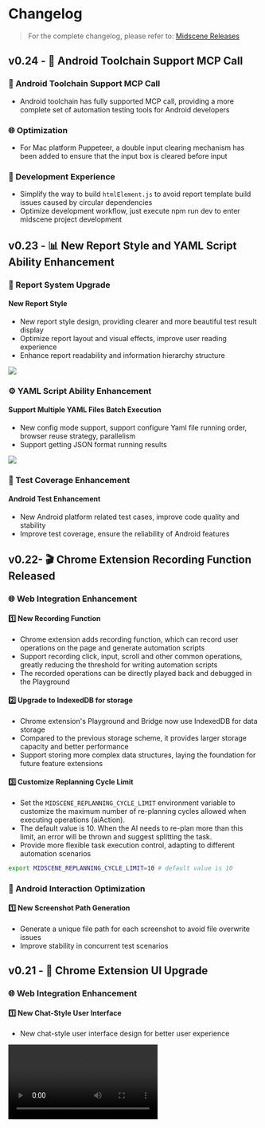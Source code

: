 # Changelog

> For the complete changelog, please refer to: [Midscene Releases](https://github.com/web-infra-dev/midscene/releases)

## v0.24 - 🤖 Android Toolchain Support MCP Call

### 🚀 Android Toolchain Support MCP Call
- Android toolchain has fully supported MCP call, providing a more complete set of automation testing tools for Android developers

### 🌐 Optimization
- For Mac platform Puppeteer, a double input clearing mechanism has been added to ensure that the input box is cleared before input

### 🔧 Development Experience
- Simplify the way to build `htmlElement.js` to avoid report template build issues caused by circular dependencies
- Optimize development workflow, just execute npm run dev to enter midscene project development

## v0.23 - 📊 New Report Style and YAML Script Ability Enhancement

### 🎨 Report System Upgrade
#### New Report Style
- New report style design, providing clearer and more beautiful test result display
- Optimize report layout and visual effects, improve user reading experience
- Enhance report readability and information hierarchy structure

![](https://lf3-static.bytednsdoc.com/obj/eden-cn/nupipfups/Midscene/new%20report.png)

### ⚙️ YAML Script Ability Enhancement

#### Support Multiple YAML Files Batch Execution
- New config mode support, support configure Yaml file running order, browser reuse strategy, parallelism
- Support getting JSON format running results

![](https://lf3-static.bytednsdoc.com/obj/eden-cn/nupipfups/Midscene/Tuji_20250722_161353.338.png)

### 🧪 Test Coverage Enhancement

#### Android Test Enhancement
- New Android platform related test cases, improve code quality and stability
- Improve test coverage, ensure the reliability of Android features

## v0.22- 🎬 Chrome Extension Recording Function Released

### 🌐 Web Integration Enhancement

#### 1️⃣ New Recording Function
- Chrome extension adds recording function, which can record user operations on the page and generate automation scripts
- Support recording click, input, scroll and other common operations, greatly reducing the threshold for writing automation scripts
- The recorded operations can be directly played back and debugged in the Playground

#### 2️⃣ Upgrade to IndexedDB for storage
- Chrome extension's Playground and Bridge now use IndexedDB for data storage
- Compared to the previous storage scheme, it provides larger storage capacity and better performance
- Support storing more complex data structures, laying the foundation for future feature extensions

#### 3️⃣ Customize Replanning Cycle Limit
- Set the `MIDSCENE_REPLANNING_CYCLE_LIMIT` environment variable to customize the maximum number of re-planning cycles allowed when executing operations (aiAction).
- The default value is 10. When the AI needs to re-plan more than this limit, an error will be thrown and suggest splitting the task.
- Provide more flexible task execution control, adapting to different automation scenarios

```bash
export MIDSCENE_REPLANNING_CYCLE_LIMIT=10 # default value is 10
```

### 📱 Android Interaction Optimization

#### 1️⃣ New Screenshot Path Generation
- Generate a unique file path for each screenshot to avoid file overwrite issues
- Improve stability in concurrent test scenarios

## v0.21 - 🎨 Chrome Extension UI Upgrade

### 🌐 Web Integration Enhancement

#### 1️⃣ New Chat-Style User Interface

- New chat-style user interface design for better user experience

<video src="https://lf3-static.bytednsdoc.com/obj/eden-cn/nupipfups/Midscene/recording_2025-07-07_08-16-16.mp4" controls/>

#### 2️⃣ Flexible Timeout Configuration

- Supports overriding timeout settings from test fixture, providing more flexible timeout control
- Applicable scenarios: Different test cases require different timeout settings

#### 3️⃣ Unified Puppeteer and Playwright Configuration

- New `waitForNavigationTimeout` and `waitForNetworkIdleTimeout` parameters for Playwright
- Unified timeout options configuration for Puppeteer and Playwright, providing consistent API experience, reducing learning costs

#### 4️⃣ New Data Export Callback Mechanism

- New `agent.onDumpUpdate` callback function, can get real-time notification when data is exported
- Refactored the post-task processing flow to ensure the correct execution of asynchronous operations
- Applicable scenarios: Monitoring or processing exported data

### 📱 Android Interaction Optimization

#### 1️⃣ Input Experience Improvement

- Changed click input to slide operation, improving interaction response and stability
- Reduced operation failures caused by inaccurate clicks

## v0.20 - Support for assigning XPath to locate elements

### 🌐 Web Integration Enhancement

#### 1️⃣ New `aiAsk` Method

- Allows direct questioning of the AI model to obtain string-formatted answers for the current page.
- Applicable scenarios: Tasks requiring AI reasoning such as Q&A on page content and information extraction.
- Example:

```typescript
await agent.aiAsk('any question')
```

#### 2️⃣ Support for Passing XPath to Locate Elements

- Location priority: Specified XPath > Cache > AI model location.
- Applicable scenarios: When the XPath of an element is known and the AI model location needs to be skipped.
- Example:

```typescript
await agent.aiTap('submit button', { xpath: '//button[@id="submit"]' })
```

### 📱 Android Improvement

#### 1️⃣ Playground Tasks Can Be Cancelled

- Supports interrupting ongoing automation tasks to improve debugging efficiency.

#### 2️⃣ Enhanced `aiLocate` API

- Returns the Device Pixel Ratio, which is commonly used to calculate the real coordinates of elements.

### 📈 Report Generation Optimization

Improve report generation mechanism, from batch storage to single append, effectively reducing memory usage and avoiding memory overflow when the number of test cases is large.


## v0.19 - Support for Getting Complete Execution Process Data

### New API for Getting Midscene Execution Process Data

Add the `_unstableLogContent` API to the agent. Get the execution process data of Midscene, including the time of each step, the AI tokens consumed, and the screenshot.

The report is generated based on this data, which means you can customize your own report using this data.

Read more: [API documentation](./API.mdx#agent_unstablelogcontent)

### CLI Support for Adjusting Midscene Env Variable Priority

By default, `dotenv` does not override the global environment variables in the `.env` file. If you want to override, you can use the `--dotenv-override` option.

Read more: [Use YAML-based Automation Scripts](./automate-with-scripts-in-yaml.mdx#use-env-file-to-override-global-environment-variables)

### Reduce Report File Size

Reduce the size of the generated report by trimming redundant data, significantly reducing the report file size for complex pages. The typical report file size for complex pages has been reduced from 47.6M to 15.6M!

## v0.18 - enhanced reporting features

🚀 Midscene has another update! It makes your testing and automation processes even more powerful:

### Custom Node in Report

* Add the `logScreenshot` API to the agent. Take a screenshot of the current page as a report node, and support setting the node title and description to make the automated testing process more intuitive. Applicable for capturing screenshots of key steps, error status capture, UI validation, etc.

![](/blog/logScreenshot-api.png)

* Example:

```javascript
test('login github', async ({ ai, aiAssert, aiInput, logScreenshot }) => {
  if (CACHE_TIME_OUT) {
    test.setTimeout(200 * 1000);
  }
  await ai('Click the "Sign in" button');
  await aiInput('quanru', 'username');
  await aiInput('123456', 'password');

  // log by your own
  await logScreenshot('Login page', {
    content: 'Username is quanru, password is 123456',
  });

  await ai('Click the "Sign in" button');
  await aiAssert('Login success');
});
```

### Support for Downloading Reports as Videos

* Support direct video download from the report player, just by clicking the download button on the player interface.

![](/blog/export-video.png)

* Applicable scenarios: Share test results, archive reproduction steps, and demonstrate problem reproduction.

### More Android Configurations Exposed

* Optimize input interactions in Android apps and allow connecting to remote Android devices

  * `autoDismissKeyboard?: boolean` - Optional parameter. Whether to automatically dismiss the keyboard after entering text. The default value is true.

  * `androidAdbPath?: string` - Optional parameter. Used to specify the path of the adb executable file.

  * `remoteAdbHost?: string` - Optional parameter. Used to specify the remote adb host.

  * `remoteAdbPort?: number` - Optional parameter. Used to specify the remote adb port.

* Examples:

```typescript
await agent.aiInput('Search Box', 'Test Content', { autoDismissKeyboard: true })
```

```typescript
const agent = await agentFromAdbDevice('s4ey59', {
    autoDismissKeyboard: false, // Optional parameter. Whether to automatically dismiss the keyboard after entering text. The default value is true.
    androidAdbPath: '/usr/bin/adb', // Optional parameter. Used to specify the path of the adb executable file.
    remoteAdbHost: '192.168.10.1', // Optional parameter. Used to specify the remote adb host.
    remoteAdbPort: '5037' // Optional parameter. Used to specify the remote adb port.
})
```

Upgrade now to experience these powerful new features! 

* [Custom Report Node API documentation](/en/API.mdx#log-screenshot)

* [API documentation for more Android configuration items](/en/integrate-with-android.mdx#androiddevice-constructor)


## v0.17 - Let AI See the DOM of the Page

### Data Query API Enhanced

To meet more automation and data extraction scenarios, the following APIs have been enhanced with the `options` parameter, supporting more flexible DOM information and screenshots:

- `agent.aiQuery(dataDemand, options)`
- `agent.aiBoolean(prompt, options)`
- `agent.aiNumber(prompt, options)`
- `agent.aiString(prompt, options)`

#### New `options` parameter

- `domIncluded`: Whether to pass the simplified DOM information to AI model, default is off. This is useful for extracting attributes that are not visible on the page, like image links.
- `screenshotIncluded`: Whether to pass the screenshot to AI model, default is on.

#### Code Example

```typescript
// Extract all contact information (including hidden avatarUrl attributes)
const contactsData = await agent.aiQuery(
  "{name: string, id: number, company: string, department: string, avatarUrl: string}[], extract all contact information including hidden avatarUrl attributes",
  { domIncluded: true }
);

// Check if the id attribute of the first contact is 1
const isId1 = await agent.aiBoolean(
  "Is the first contact's id is 1?",
  { domIncluded: true }
);

// Get the ID of the first contact (hidden attribute)
const firstContactId = await agent.aiNumber("First contact's id?", { domIncluded: true });

// Get the avatar URL of the first contact (invisible attribute on the page)
const avatarUrl = await agent.aiString(
  "What is the Avatar URL of the first contact?",
  { domIncluded: true }
);
```

### New Right-Click Ability

Have you ever encountered a scenario where you need to automate a right-click operation? Now, Midscene supports a new `agent.aiRightClick()` method!

#### Function

Perform a right-click operation on the specified element, suitable for scenarios where right-click events are customized on web pages. Please note that Midscene cannot interact with the browser's native context menu after right-click.

#### Parameter Description

- `locate`: Describe the element you want to operate in natural language
- `options`: Optional, supports `deepThink` (AI fine-grained positioning) and `cacheable` (result caching)

#### Example

```typescript
// Right-click on a contact in the contacts application, triggering a custom context menu
await agent.aiRightClick("Alice Johnson");

// Then you can click on the options in the menu
await agent.aiTap("Copy Info"); // Copy contact information to the clipboard
```

### A Complete Example

In this report file, we show a complete example of using the new `aiRightClick` API and new query parameters to extract contact data including hidden attributes.

Report file: [puppeteer-2025-06-04_20-34-48-zyh4ry4e.html](https://lf3-static.bytednsdoc.com/obj/eden-cn/nupipfups/Midscene/puppeteer-2025-06-04_20-34-48-zyh4ry4e.html)

The corresponding code can be found in our example repository: [puppeteer-demo/extract-data.ts](https://github.com/web-infra-dev/midscene-example/blob/main/puppeteer-demo/extract-data.ts)


### Refactor Cache

Use xpath cache instead of coordinates, improve cache hit rate.

Refactor cache file format from json to yaml, improve readability.

## v0.16 - Support MCP

### Midscene MCP

🤖 Use Cursor / Trae to help write test cases. 
🕹️ Quickly implement browser operations akin to the Manus platform. 
🔧 Integrate Midscene capabilities swiftly into your platforms and tools.

<video src="https://lf3-static.bytednsdoc.com/obj/eden-cn/ozpmyhn_lm_hymuPild/ljhwZthlaukjlkulzlp/midscene/en-midscene-mcp-Sauce-Demo.mp4" controls/>

Read more: [MCP](./mcp.mdx)

### Support structured API for agent 

APIs: `aiBoolean`, `aiNumber`, `aiString`, `aiLocate`

Read more: [Use JavaScript to Optimize the AI Automation Code](./blog-programming-practice-using-structured-api.md)

## v0.15 - Android automation unlocked!

### Android automation unlocked!

🤖 AI Playground: natural‑language debugging
📱 Supports native, Lynx & WebView apps
🔁 Replayable runs
🛠️ YAML or JS SDK
⚡ Auto‑planning & Instant Actions APIs

Read more: [Android automation](./blog-support-android-automation.mdx)

### More features

* Allow custom midscene_run dir
* Enhance report filename generation with unique identifiers and support split mode
* Enhance timeout configurations and logging for network idle and navigation
* Adapt for gemini-2.5-pro

## v0.14 - Instant Actions

"Instant Actions" introduces new atomic APIs, enhancing the accuracy of AI operations. 

Read more: [Instant Actions](./blog-introducing-instant-actions-and-deep-think.md)

## v0.13 - DeepThink Mode

### Atomic AI Interaction Methods

* Supports aiTap, aiInput, aiHover, aiScroll, and aiKeyboardPress for precise AI actions.

### DeepThink Mode

* Enhances click accuracy with deeper contextual understanding.

![](/blog/0.13.jpeg)

## v0.12 - Integrate Qwen 2.5 VL

### Integrate Qwen 2.5 VL's native capabilities

* Keeps output accuracy. 
* Supports more element interactions. 
* Cuts operating cost by over 80%.

## v0.11.0 - UI-TARS Model Caching

### **✨ UI-TARS Model Support Caching**

* Enable caching by document 👉 ： [Enable Caching](./caching.mdx)

* Enable effect

<video src="https://lf3-static.bytednsdoc.com/obj/eden-cn/nupipfups/Midscene/antd-form-cache.mp4" controls/>

![](/blog/0.11.0.png)

### **✨ Optimize DOM Tree Extraction Strategy**

* Optimize the information ability of the dom tree, accelerate the inference process of models like GPT 4o

![](/blog/0.11.0-2.png)


## v0.10.0 - UI-TARS Model Released

UI-TARS is a Native GUI agent model released by the **Seed** team. It is named after the [TARS robot](https://interstellarfilm.fandom.com/wiki/TARS) in the movie [Star Trek](https://en.wikipedia.org/wiki/Star_Trek), which has high intelligence and autonomous thinking capabilities. UI-TARS **takes images and human instructions as input information**, can correctly perceive the next action, and gradually approach the goal of human instructions, leading to the best performance in various benchmark tests of GUI automation tasks compared to open-source and closed-source commercial models.

![](/blog/0.10.0.png)

UI-TARS: Pioneering Automated GUI Interaction with Native Agents - Figure 1

![](/blog/0.10.0-2.png)

UI-TARS: Pioneering Automated GUI Interaction with Native - Figure 4

### **✨** Model Advantage

UI-TARS has the following advantages in GUI tasks:

* **Target-driven**

* **Fast inference speed**

* **Native GUI agent model**

* **Private deployment without data security issues**


## v0.9.0 - Bridge Mode Released

With the Midscene browser extension, you can now use scripts to link with the desktop browser for automated operations!

We call it "Bridge Mode".

Compared to previous CI environment debugging, the advantages are:

1. You can reuse the desktop browser, especially Cookie, login state, and front-end interface state, and start automation without worrying about environment setup.

2. Support manual and script cooperation to improve the flexibility of automation tools.

3. Simple business regression, just run it locally with Bridge Mode.

![](/blog/0.9.0.png)

Documentation: [Use Chrome Extension to Experience Midscene](./bridge-mode-by-chrome-extension.mdx)


## v0.8.0 - Chrome Extension

### **✨ New Chrome Extension, Run Midscene Anywhere**

Through the Midscene browser extension, you can run Midscene on any page, without writing any code.

Experience it now 👉：[Use Chrome Extension to Experience Midscene](./quick-experience.mdx)

<video src="https://lf3-static.bytednsdoc.com/obj/eden-cn/nupipfups/Midscene/Midscene_extension.mov" controls/>



## v0.7.0 - Playground Ability

### **✨ Playground Ability, Debug Anytime**

Now you don't have to keep re-running scripts to debug prompts!

On the new test report page, you can debug the AI execution results at any time, including page operations, page information extraction, and page assertions.

<video src="https://lf3-static.bytednsdoc.com/obj/eden-cn/nupipfups/Midscene/midscene-playground.mov" controls/>


## v0.6.0 - Doubao Model Support

### **✨ Doubao Model Support**

* Support for calling Doubao models, reference the environment variables below to experience.

```bash
MIDSCENE_OPENAI_INIT_CONFIG_JSON='{"baseURL":"https://xxx.net/api/v3","apiKey":"xxx"}'
MIDSCENE_MODEL_NAME='ep-20240925111815-mpfz8'
MIDSCENE_MODEL_TEXT_ONLY='true'
```

Summarize the availability of Doubao models:

* Currently, Doubao only has pure text models, which means "seeing" is not available. In scenarios where pure text is used for reasoning, it performs well.

* If the use case requires combining UI analysis, it is completely unusable


Example:

✅ The price of a multi-meat grape (can be guessed from the order of the text on the interface)

✅ The language switch text button (can be guessed from the text content on the interface: Chinese, English text)

❌ The left-bottom play button (requires image understanding, failed)

### **✨ Support for GPT-4o Structured Output, Cost Reduction**

By using the gpt-4o-2024-08-06 model, Midscene now supports structured output (structured-output) features, ensuring enhanced stability and reduced costs by 40%+.

Midscene now supports hitting GPT-4o prompt caching features, and the cost of AI calls will continue to decrease as the company's GPT platform is deployed.

### **✨ Test Report: Support Animation Playback**

Now you can view the animation playback of each step in the test report, quickly debug your running script 

<video src="https://lf3-static.bytednsdoc.com/obj/eden-cn/nupipfups/Midscene/midscene-play-all.mp4" controls/>

### **✨ Speed Up: Merge Plan and Locate Operations, Response Speed Increased by 30%**

In the new version, we have merged the Plan and Locate operations in the prompt execution to a certain extent, which increases the response speed of AI by 30%.

> Before

![](/blog/0.6.0.png)

> after

![](/blog/0.6.0-2.png)

### **✨ Test Report: The Accuracy of Different Models**

* GPT 4o series models, 100% correct rate

* doubao-pro-4k pure text model, approaching usable state

![](/blog/0.6.0-3.png)

![](/blog/0.6.0-4.png)

### **🐞** Problem Fix

* Optimize the page information extraction to avoid collecting obscured elements, improving success rate, speed, and AI call cost 🚀

> before

![](/blog/0.6.0-5.png)

> after

![](/blog/0.6.0-6.png)


## v0.5.0 - Support GPT-4o Structured Output

### **✨ New Features**

* Support for gpt-4o-2024-08-06 model to provide 100% JSON format limit, reducing Midscene task planning hallucination behavior

![](/blog/0.5.0.png)

* Support for Playwright AI behavior real-time visualization, improve the efficiency of troubleshooting

![](/blog/0.5.0-2.png)

* Cache generalization, cache capabilities are no longer limited to playwright, pagepass, puppeteer can also use cache

```diff
- playwright test --config=playwright.config.ts
# Enable cache
+ MIDSCENE_CACHE=true playwright test --config=playwright.config.ts
```

* Support for azure openAI

* Support for AI to add, delete, and modify the existing input

### **🐞** Problem Fix

* Optimize the page information extraction to avoid collecting obscured elements, improving success rate, speed, and AI call cost 🚀

* During the AI interaction process, unnecessary attribute fields were trimmed, reducing token consumption.

* Optimize the AI interaction process to reduce the likelihood of hallucination in KeyboardPress and Input events

* For pagepass, provide an optimization solution for the flickering behavior that occurs during the execution of Midscene

```javascript
// Currently, pagepass relies on a too low version of puppeteer, which may cause the interface to flicker and the cursor to be lost. The following solution can be used to solve this problem
const originScreenshot = puppeteerPage.screenshot;
puppeteerPage.screenshot = async (options) => {
  return await originScreenshot.call(puppeteerPage, {
    ...options,
    captureBeyondViewport: false
  });
};
```

## v0.4.0 - Support Cli Usage

### **✨ New Features**

* Support for Cli usage, reducing the usage threshold of Midscene

```bash
# headed mode (visible browser) access baidu.com and search "weather"
npx @midscene/cli --headed --url https://www.baidu.com --action "input 'weather', press enter" --sleep 3000

# visit github status page and save the status to ./status.json
npx @midscene/cli --url https://www.githubstatus.com/ \
  --query-output status.json \
  --query '{serviceName: string, status: string}[], github page status, return service name'
```

* Support for AI to wait for a certain time to continue the subsequent task execution

* Playwright AI task report shows the overall time and aggregates AI tasks by test group

### **🐞** Problem Fix

* Optimize the AI interaction process to reduce the likelihood of hallucination in KeyboardPress and Input events


## v0.3.0 - Support AI Report HTML

### **✨ New Features**

* Generate html format AI report, aggregate AI tasks by test group, facilitate test report distribution

### **🐞** Problem Fix

* Fix the problem of AI report scrolling preview

## v0.2.0 - Control puppeteer by natural language

### **✨ New Features**

* Support for using natural language to control puppeteer to implement page automation 🗣️💻

* Provide AI cache capabilities for playwright framework, improve stability and execution efficiency

* AI report visualization, aggregate AI tasks by test group, facilitate test report distribution

* Support for AI to assert the page, let AI judge whether the page meets certain conditions

## v0.1.0 - Control playwright by natural language

### **✨ New Features**

* Support for using natural language to control puppeteer to implement page automation 🗣️💻

* Support for using natural language to extract page information 🔍🗂️

* AI report visualization, AI behavior, AI thinking visualization 🛠️👀

* Direct use of GPT-4o model, no training required 🤖🔧